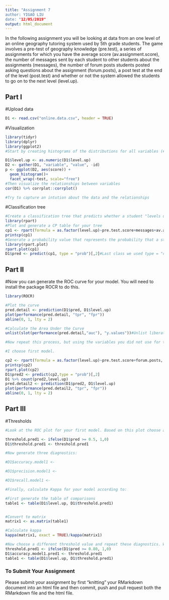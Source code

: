 ```yaml
---
title: "Assignment 7 
author: YIGAO LIU
date: "12/05/2019"
output: html_document
---
```


In the following assignment you will be looking at data from an one level of an online geography tutoring system used by 5th grade students. The game involves a pre-test of geography knowledge (pre.test), a series of assignments for which you have the average score (av.assignment.score),  the number of messages sent by each student to other students about the assignments (messages), the number of forum posts students posted asking questions about the assignment (forum.posts), a post test at the end of the level (post.test) and whether or not the system allowed the students to go on to the next level (level.up).  

## Part I

#Upload data
```r
D1 <- read.csv("online.data.csv", header = TRUE)
```

#Visualization 
```r
library(tidyr)
library(dplyr)
library(ggplot2)
#Start by creating histograms of the distributions for all variables (#HINT: look up "facet" in the ggplot documentation)

D1$level.up <- as.numeric(D1$level.up)
D2 <- gather(D1, "variable", "value", -id)
p <- ggplot(D2, aes(score)) + 
  geom_histogram()+
  facet_wrap(~test, scale="free")
#Then visualize the relationships between variables
cor(D1) %>% corrplot::corrplot()

#Try to capture an intution about the data and the relationships

```
#Classification tree
```r
#Create a classification tree that predicts whether a student "levels up" in the online course using three variables of your choice (As we did last time, set all controls to their minimums)
library(rpart)
#Plot and generate a CP table for your tree 
cp1 <- rpart(formula = as.factor(level.up)~pre.test.score+messages+av.assignment.score, data = D1)
printcp(cp1)
#Generate a probability value that represents the probability that a student levels up based your classification tree 
library(rpart.plot)
rpart.plot(cp1)
D1$pred <- predict(cp1, type = "prob")[,2]#Last class we used type = "class" which predicted the classification for us, this time we are using type = "prob" to see the probability that our classififcation is based on.

```
## Part II
#Now you can generate the ROC curve for your model. You will need to install the package ROCR to do this.
```r
library(ROCR)

#Plot the curve
pred.detail <- prediction(D1$pred, D1$level.up) 
plot(performance(pred.detail, "tpr", "fpr"))
abline(0, 1, lty = 2)

#Calculate the Area Under the Curve
unlist(slot(performance(pred.detail,"auc"), "y.values"))#Unlist liberates the AUC value from the "performance" object created by ROCR

#Now repeat this process, but using the variables you did not use for the previous model and compare the plots & results of your two models. Which one do you think was the better model? Why?

#I choose first model. 

cp2 <- rpart(formula = as.factor(level.up)~pre.test.score+forum.posts, data=D1)
printcp(cp2)
rpart.plot(cp2)
D1$pred2 <- predict(cp2,type = "prob")[,2]
D1 %>% count(pred2,level.up)
pred.detail2 <- prediction(D1$pred2, D1$level.up)
plot(performance(pred.detail2, "tpr", "fpr"))
abline(0, 1, lty = 2)

```
## Part III
#Thresholds
```r
#Look at the ROC plot for your first model. Based on this plot choose a probability threshold that balances capturing the most correct predictions against false positives. Then generate a new variable in your data set that classifies each student according to your chosen threshold.

threshold.pred1 <- ifelse(D1$pred >= 0.5, 1,0)
D1$threshold.pred1 <- threshold.pred1

#Now generate three diagnostics:

#D1$accuracy.model1 <-

#D1$precision.model1 <- 

#D1$recall.model1 <- 

#Finally, calculate Kappa for your model according to:

#First generate the table of comparisons
table1 <- table(D1$level.up, D1$threshold.pred1)


#Convert to matrix
matrix1 <- as.matrix(table1)

#Calculate kappa
kappa(matrix1, exact = TRUE)/kappa(matrix1)

#Now choose a different threshold value and repeat these diagnostics. What conclusions can you draw about your two thresholds?
threshold.pred1 <- ifelse(D1$pred >= 0.80, 1,0) 
D1$accuracy.model1.pred1 <- threshold.pred1
table1 <- table(D1$level.up, D1$threshold.pred1)

```

### To Submit Your Assignment

Please submit your assignment by first "knitting" your RMarkdown document into an html file and then commit, push and pull request both the RMarkdown file and the html file.
